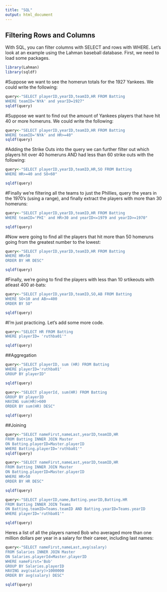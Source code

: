 ```yaml
---
title: "SQL"
output: html_document
---
```


## Filtering Rows and Columns 

With SQL, you can filter columns with SELECT and rows with WHERE. Let's look at an example using the Lahman baseball database. First, we need to load some packages. 

``` r
library(Lahman)
library(sqldf)
```


#Suppose we want to see the homerun totals for the 1927 Yankees. We could write the following:
 

```r
query<-"SELECT playerID,yearID,teamID,HR FROM Batting
WHERE teamID='NYA' and yearID=1927"
sqldf(query)
```

#Suppose we want to find out the amount of Yankees players that have hit 40 or more homeruns. We could write the following:

```r
query<-"SELECT playerID,yearID,teamID,HR FROM Batting
WHERE teamID='NYA' and HR>=40"
sqldf(query)
```

#Adding the Strike Outs into the query we can further filter out which players hit over 40 homeruns AND had less than 60 strike outs with the following:

```r
query<-"SELECT playerID,yearID,teamID,HR,SO FROM Batting
WHERE HR>=40 and SO<60"

sqldf(query)
```

#Finally we’re filtering all the teams to just the Phillies, query the years in the 1970’s (using a range), and finally extract the players with more than 30 homeruns:

```r
query<-"SELECT playerID,yearID,teamID,HR FROM Batting
WHERE teamID='PHI' and HR>30 and yearID<=1979 and yearID>=1970"

sqldf(query)
```

#Now were going to find all the players that hit more than 50 homeruns going from the greatest number to the lowest:

```r
query<-"SELECT playerID,yearID,teamID,HR FROM Batting
WHERE HR>50
ORDER BY HR DESC"

sqldf(query)
```

#Finally, we’re going to find the players with less than 10 srtikeouts with atleast 400 at-bats:

```r
query<-"SELECT playerID,yearID,teamID,SO,AB FROM Batting
WHERE SO<10 and AB>=400 
ORDER BY SO"

sqldf(query)
```

#I'm just practicing. Let's add some more code.

```r
query<-"SELECT HR FROM Batting
WHERE playerID= 'ruthba01'"

sqldf(query)
```

##Aggregation 

```r
query<-"SELECT playerID, sum (HR) FROM Batting
WHERE playerID='ruthba01'
GROUP BY playerID"

sqldf(query)
```

```r
query<-"SELECT playerId, sum(HR) FROM Batting
GROUP BY playerID
HAVING sum(HR)>600
ORDER BY sum(HR) DESC"

sqldf(query)
```

##Joining
```r
query<-"SELECT nameFirst,nameLast,yearID,teamID,HR 
FROM Batting INNER JOIN Master
ON Batting.playerID=Master.playerID
WHERE Batting.playerID='ruthba01'"
sqldf(query)
```

```r
query<-"SELECT nameFirst,nameLast,yearID,teamID,HR
FROM Batting INNER JOIN Master
ON Batting.playerID=Master.playerID
WHERE HR>50
ORDER BY HR DESC"

sqldf(query)
```

```r
query<-"SELECT playerID,name,Batting.yearID,Batting.HR
FROM Batting INNER JOIN Teams
ON Batting.teamID=Teams.teamID AND Batting.yearID=Teams.yearID
WHERE playerID='ruthba01'"

sqldf(query)
```

Heres a list of all the players named Bob who averaged more than one million dollars per year in a salary for their career, including last names:

```r
query<-"SELECT nameFirst,nameLast,avg(salary)
FROM Salaries INNER JOIN Master
ON Salaries.playerId=Master.playerID
WHERE nameFirst='Bob'
GROUP BY Salaries.playerID
HAVING avg(salary)>1000000
ORDER BY avg(salary) DESC"

sqldf(query)
```

